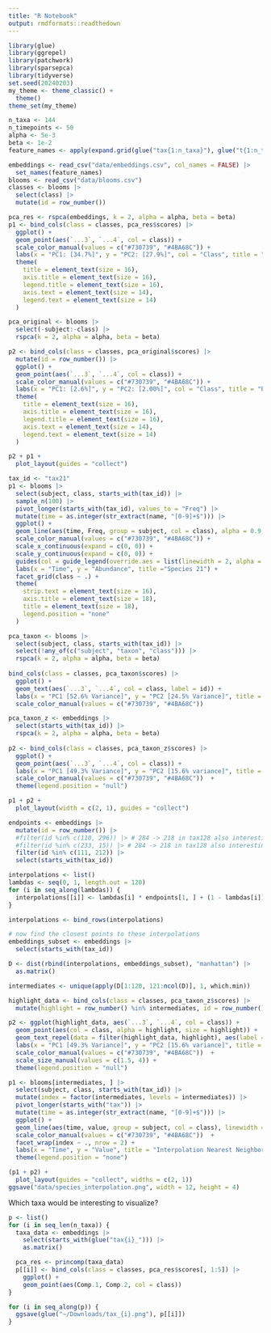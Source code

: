 ```yaml
---
title: "R Notebook"
output: rmdformats::readthedown
---
```


```r
library(glue)
library(ggrepel)
library(patchwork)
library(sparsepca)
library(tidyverse)
set.seed(20240203)
my_theme <- theme_classic() +
  theme()
theme_set(my_theme)
```

```r
n_taxa <- 144
n_timepoints <- 50
alpha <- 5e-3
beta <- 1e-2
feature_names <- apply(expand.grid(glue("tax{1:n_taxa}"), glue("t{1:n_timepoints}")), 1, paste, collapse = "_")

embeddings <- read_csv("data/embeddings.csv", col_names = FALSE) |>
  set_names(feature_names)
blooms <- read_csv("data/blooms.csv")
classes <- blooms |>
  select(class) |>
  mutate(id = row_number())
```

```r
pca_res <- rspca(embeddings, k = 2, alpha = alpha, beta = beta)
p1 <- bind_cols(class = classes, pca_res$scores) |>
  ggplot() +
  geom_point(aes(`...3`, `...4`, col = class)) +
  scale_color_manual(values = c("#730739", "#4BA68C")) +
  labs(x = "PC1: [34.7%]", y = "PC2: [27.9%]", col = "Class", title = "PCA of Embeddings") +
  theme(
    title = element_text(size = 16),
    axis.title = element_text(size = 16),
    legend.title = element_text(size = 16),
    axis.text = element_text(size = 14),
    legend.text = element_text(size = 14)
  )
```

```r
pca_original <- blooms |>
  select(-subject:-class) |>
  rspca(k = 2, alpha = alpha, beta = beta)

p2 <- bind_cols(class = classes, pca_original$scores) |>
  mutate(id = row_number()) |>
  ggplot() +
  geom_point(aes(`...3`, `...4`, col = class)) +
  scale_color_manual(values = c("#730739", "#4BA68C")) +
  labs(x = "PC1: [2.6%]", y = "PC2: [2.00%]", col = "Class", title = "PCA of Original Data") +
  theme(
    title = element_text(size = 16),
    axis.title = element_text(size = 16),
    legend.title = element_text(size = 16),
    axis.text = element_text(size = 14),
    legend.text = element_text(size = 14)
  )

p2 + p1 +
  plot_layout(guides = "collect")
```

```r
tax_id <- "tax21"
p1 <- blooms |>
  select(subject, class, starts_with(tax_id)) |>
  sample_n(100) |>
  pivot_longer(starts_with(tax_id), values_to = "Freq") |>
  mutate(time = as.integer(str_extract(name, "[0-9]+$"))) |>
  ggplot() +
  geom_line(aes(time, Freq, group = subject, col = class), alpha = 0.9, linewidth = 0.8) +
  scale_color_manual(values = c("#730739", "#4BA68C")) +
  scale_x_continuous(expand = c(0, 0)) +
  scale_y_continuous(expand = c(0, 0)) +
  guides(col = guide_legend(override.aes = list(linewidth = 2, alpha = 1))) +
  labs(x = "Time", y = "Abundance", title ="Species 21") +
  facet_grid(class ~ .) +
  theme(
    strip.text = element_text(size = 16),
    axis.title = element_text(size = 18),
    title = element_text(size = 18),
    legend.position = "none"
  )
```

```r
pca_taxon <- blooms |>
  select(subject, class, starts_with(tax_id)) |>
  select(!any_of(c("subject", "taxon", "class"))) |>
  rspca(k = 2, alpha = alpha, beta = beta)
  
bind_cols(class = classes, pca_taxon$scores) |>
  ggplot() +
  geom_text(aes(`...3`, `...4`, col = class, label = id)) +
  labs(x = "PC1 [52.6% Variance]", y = "PC2 [24.5% Variance]", title = "PCA of Source Data [Species 21]") +
  scale_color_manual(values = c("#730739", "#4BA68C"))

pca_taxon_z <- embeddings |>
  select(starts_with(tax_id)) |>
  rspca(k = 2, alpha = alpha, beta = beta)
  
p2 <- bind_cols(class = classes, pca_taxon_z$scores) |>
  ggplot() +
  geom_point(aes(`...3`, `...4`, col = class)) +
  labs(x = "PC1 [49.3% Variance]", y = "PC2 [15.6% variance]", title = "PCA of Embeddings [Species 21]") +
  scale_color_manual(values = c("#730739", "#4BA68C"))  +
  theme(legend.position = "null")

p1 + p2 +
  plot_layout(width = c(2, 1), guides = "collect")
```

```r
endpoints <- embeddings |>
  mutate(id = row_number()) |>
  #filter(id %in% c(110, 296)) |> # 284 -> 218 in tax128 also interesting
  #filter(id %in% c(233, 15)) |> # 284 -> 218 in tax128 also interesting
  filter(id %in% c(111, 212)) |>
  select(starts_with(tax_id))

interpolations <- list()
lambdas <- seq(0, 1, length.out = 120)
for (i in seq_along(lambdas)) {
  interpolations[[i]] <- lambdas[i] * endpoints[1, ] + (1 - lambdas[i]) * endpoints[2, ]
}

interpolations <- bind_rows(interpolations)

# now find the closest points to these interpolations
embeddings_subset <- embeddings |>
  select(starts_with(tax_id))

D <- dist(rbind(interpolations, embeddings_subset), "manhattan") |>
  as.matrix()

intermediates <- unique(apply(D[1:120, 121:ncol(D)], 1, which.min))

highlight_data <- bind_cols(class = classes, pca_taxon_z$scores) |>
  mutate(highlight = row_number() %in% intermediates, id = row_number())

p2 <- ggplot(highlight_data, aes(`...3`, `...4`, col = class)) +
  geom_point(aes(col = class, alpha = highlight, size = highlight)) +
  geom_text_repel(data = filter(highlight_data, highlight), aes(label = id), nudge_x = -1.5) +
  labs(x = "PC1 [49.3% Variance]", y = "PC2 [15.6% variance]", title = "PCA of Embeddings [Species 21]") +
  scale_color_manual(values = c("#730739", "#4BA68C"))  +
  scale_size_manual(values = c(1.5, 4)) +
  theme(legend.position = "null")

p1 <- blooms[intermediates, ] |>
  select(subject, class, starts_with(tax_id)) |>
  mutate(index = factor(intermediates, levels = intermediates)) |>
  pivot_longer(starts_with("tax")) |>
  mutate(time = as.integer(str_extract(name, "[0-9]+$"))) |>
  ggplot() +
  geom_line(aes(time, value, group = subject, col = class), linewidth = 0.9) +
  scale_color_manual(values = c("#730739", "#4BA68C"))  +
  facet_wrap(index ~ ., nrow = 2) +
  labs(x = "Time", y = "Value", title = "Interpolation Nearest Neighbors") +
  theme(legend.position = "none")

(p1 + p2) +
  plot_layout(guides = "collect", widths = c(2, 1))
ggsave("data/species_interpolation.png", width = 12, height = 4)
```

Which taxa would be interesting to visualize?

```r
p <- list()
for (i in seq_len(n_taxa)) {
  taxa_data <- embeddings |>
    select(starts_with(glue("tax{i}_"))) |>
    as.matrix()

  pca_res <- princomp(taxa_data)
  p[[i]] <- bind_cols(class = classes, pca_res$scores[, 1:5]) |>
    ggplot() +
    geom_point(aes(Comp.1, Comp.2, col = class))
}

for (i in seq_along(p)) {
  ggsave(glue("~/Downloads/tax_{i}.png"), p[[i]])
}
```
